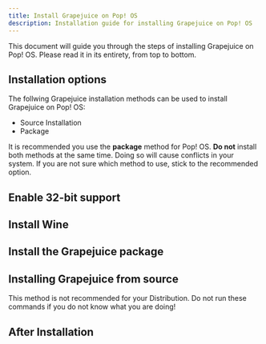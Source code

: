 ```yaml
---
title: Install Grapejuice on Pop! OS
description: Installation guide for installing Grapejuice on Pop! OS
---
```




This document will guide you through the steps of installing Grapejuice on Pop! OS. Please read it in its entirety, from top to bottom.

## Installation options

The follwing Grapejuice installation methods can be used to install Grapejuice on Pop! OS:
- Source Installation
- Package

It is recommended you use the **package** method for Pop! OS. **Do not** install both methods at the same time. Doing so will cause conflicts in your system. If you are not sure which method to use, stick to the recommended option.

## Enable 32-bit support
<ThirtyTwoBit />

## Install Wine
<WinePreamble distroId="Ubuntu" distroName="Pop! OS" />

## Install the Grapejuice package
<DebianPackage />

## Installing Grapejuice from source
<Tip type="danger">
    This method is not recommended for your Distribution. Do not run these commands if you do not know what you are doing!
</Tip>
<DebianSource />

## After Installation
<PostInstallation />
